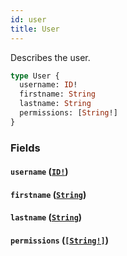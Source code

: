 ```yaml
---
id: user
title: User
---
```


Describes the user.

```graphql
type User {
  username: ID!
  firstname: String
  lastname: String
  permissions: [String!]
}
```

### Fields

#### `username` ([`ID!`](../scalars/id.mdx))

#### `firstname` ([`String`](../scalars/string.mdx))

#### `lastname` ([`String`](../scalars/string.mdx))

#### `permissions` ([`[String!]`](../scalars/string.mdx))
